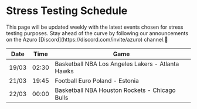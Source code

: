 

# Stress Testing Schedule

<Callout type="info">
  This page will be updated weekly with the latest events chosen for stress testing purposes.
  Stay ahead of the curve by following our announcements on the Azuro [Discord](https://discord.com/invite/azuro) channel.📢
</Callout>


| Date | Time | Game | 
| --- | --- | --- |
| 19/03 | 02:30 | Basketball NBA Los Angeles Lakers - Atlanta Hawks |
| 21/03 | 19:45 | Football Euro Poland - Estonia |
| 22/03 | 00:00 | Basketball NBA Houston Rockets - Chicago Bulls |